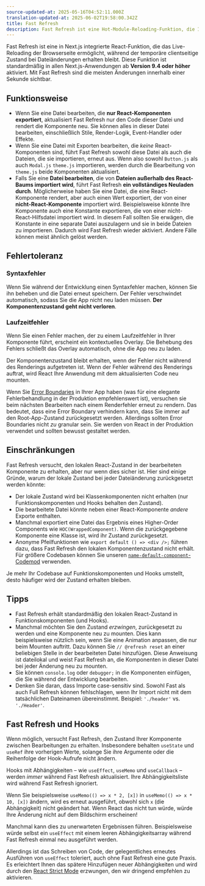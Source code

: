 ```yaml
---
source-updated-at: 2025-05-16T04:52:11.000Z
translation-updated-at: 2025-06-02T19:58:00.342Z
title: Fast Refresh
description: Fast Refresh ist eine Hot-Module-Reloading-Funktion, die Ihnen sofortiges Feedback auf Änderungen an Ihren React-Komponenten bietet.
---
```


Fast Refresh ist eine in Next.js integrierte React-Funktion, die das Live-Reloading der Browserseite ermöglicht, während der temporäre clientseitige Zustand bei Dateiänderungen erhalten bleibt. Diese Funktion ist standardmäßig in allen Next.js-Anwendungen ab **Version 9.4 oder höher** aktiviert. Mit Fast Refresh sind die meisten Änderungen innerhalb einer Sekunde sichtbar.

## Funktionsweise

- Wenn Sie eine Datei bearbeiten, die **nur React-Komponenten exportiert**, aktualisiert Fast Refresh nur den Code dieser Datei und rendert die Komponente neu. Sie können alles in dieser Datei bearbeiten, einschließlich Stile, Render-Logik, Event-Handler oder Effekte.
- Wenn Sie eine Datei mit Exporten bearbeiten, die _keine_ React-Komponenten sind, führt Fast Refresh sowohl diese Datei als auch die Dateien, die sie importieren, erneut aus. Wenn also sowohl `Button.js` als auch `Modal.js` `theme.js` importieren, werden durch die Bearbeitung von `theme.js` beide Komponenten aktualisiert.
- Falls Sie eine **Datei bearbeiten**, die von **Dateien außerhalb des React-Baums importiert wird**, führt Fast Refresh **ein vollständiges Neuladen durch**. Möglicherweise haben Sie eine Datei, die eine React-Komponente rendert, aber auch einen Wert exportiert, der von einer **nicht-React-Komponente** importiert wird. Beispielsweise könnte Ihre Komponente auch eine Konstante exportieren, die von einer nicht-React-Hilfsdatei importiert wird. In diesem Fall sollten Sie erwägen, die Konstante in eine separate Datei auszulagern und sie in beide Dateien zu importieren. Dadurch wird Fast Refresh wieder aktiviert. Andere Fälle können meist ähnlich gelöst werden.

## Fehlertoleranz

### Syntaxfehler

Wenn Sie während der Entwicklung einen Syntaxfehler machen, können Sie ihn beheben und die Datei erneut speichern. Der Fehler verschwindet automatisch, sodass Sie die App nicht neu laden müssen. **Der Komponentenzustand geht nicht verloren**.

### Laufzeitfehler

Wenn Sie einen Fehler machen, der zu einem Laufzeitfehler in Ihrer Komponente führt, erscheint ein kontextuelles Overlay. Die Behebung des Fehlers schließt das Overlay automatisch, ohne die App neu zu laden.

Der Komponentenzustand bleibt erhalten, wenn der Fehler nicht während des Renderings aufgetreten ist. Wenn der Fehler während des Renderings auftrat, wird React Ihre Anwendung mit dem aktualisierten Code neu mounten.

Wenn Sie [Error Boundaries](https://react.dev/reference/react/Component#catching-rendering-errors-with-an-error-boundary) in Ihrer App haben (was für eine elegante Fehlerbehandlung in der Produktion empfehlenswert ist), versuchen sie beim nächsten Bearbeiten nach einem Renderfehler erneut zu rendern. Das bedeutet, dass eine Error Boundary verhindern kann, dass Sie immer auf den Root-App-Zustand zurückgesetzt werden. Allerdings sollten Error Boundaries nicht _zu_ granular sein. Sie werden von React in der Produktion verwendet und sollten bewusst gestaltet werden.

## Einschränkungen

Fast Refresh versucht, den lokalen React-Zustand in der bearbeiteten Komponente zu erhalten, aber nur wenn dies sicher ist. Hier sind einige Gründe, warum der lokale Zustand bei jeder Dateiänderung zurückgesetzt werden könnte:

- Der lokale Zustand wird bei Klassenkomponenten nicht erhalten (nur Funktionskomponenten und Hooks behalten den Zustand).
- Die bearbeitete Datei könnte neben einer React-Komponente _andere_ Exporte enthalten.
- Manchmal exportiert eine Datei das Ergebnis eines Higher-Order Components wie `HOC(WrappedComponent)`. Wenn die zurückgegebene Komponente eine Klasse ist, wird ihr Zustand zurückgesetzt.
- Anonyme Pfeilfunktionen wie `export default () => <div />;` führen dazu, dass Fast Refresh den lokalen Komponentenzustand nicht erhält. Für größere Codebasen können Sie unseren [`name-default-component`-Codemod](/docs/pages/guides/upgrading/codemods#name-default-component) verwenden.

Je mehr Ihr Codebase auf Funktionskomponenten und Hooks umstellt, desto häufiger wird der Zustand erhalten bleiben.

## Tipps

- Fast Refresh erhält standardmäßig den lokalen React-Zustand in Funktionskomponenten (und Hooks).
- Manchmal möchten Sie den Zustand _erzwingen_, zurückgesetzt zu werden und eine Komponente neu zu mounten. Dies kann beispielsweise nützlich sein, wenn Sie eine Animation anpassen, die nur beim Mounten auftritt. Dazu können Sie `// @refresh reset` an einer beliebigen Stelle in der bearbeiteten Datei hinzufügen. Diese Anweisung ist dateilokal und weist Fast Refresh an, die Komponenten in dieser Datei bei jeder Änderung neu zu mounten.
- Sie können `console.log` oder `debugger;` in die Komponenten einfügen, die Sie während der Entwicklung bearbeiten.
- Denken Sie daran, dass Importe case-sensitiv sind. Sowohl Fast als auch Full Refresh können fehlschlagen, wenn Ihr Import nicht mit dem tatsächlichen Dateinamen übereinstimmt. Beispiel: `'./header'` vs. `'./Header'`.

## Fast Refresh und Hooks

Wenn möglich, versucht Fast Refresh, den Zustand Ihrer Komponente zwischen Bearbeitungen zu erhalten. Insbesondere behalten `useState` und `useRef` ihre vorherigen Werte, solange Sie ihre Argumente oder die Reihenfolge der Hook-Aufrufe nicht ändern.

Hooks mit Abhängigkeiten – wie `useEffect`, `useMemo` und `useCallback` – werden _immer_ während Fast Refresh aktualisiert. Ihre Abhängigkeitsliste wird während Fast Refresh ignoriert.

Wenn Sie beispielsweise `useMemo(() => x * 2, [x])` in `useMemo(() => x * 10, [x])` ändern, wird es erneut ausgeführt, obwohl sich `x` (die Abhängigkeit) nicht geändert hat. Wenn React das nicht tun würde, würde Ihre Änderung nicht auf dem Bildschirm erscheinen!

Manchmal kann dies zu unerwarteten Ergebnissen führen. Beispielsweise würde selbst ein `useEffect` mit einem leeren Abhängigkeitsarray während Fast Refresh einmal neu ausgeführt werden.

Allerdings ist das Schreiben von Code, der gelegentliches erneutes Ausführen von `useEffect` toleriert, auch ohne Fast Refresh eine gute Praxis. Es erleichtert Ihnen das spätere Hinzufügen neuer Abhängigkeiten und wird durch den [React Strict Mode](/docs/pages/api-reference/config/next-config-js/reactStrictMode) erzwungen, den wir dringend empfehlen zu aktivieren.